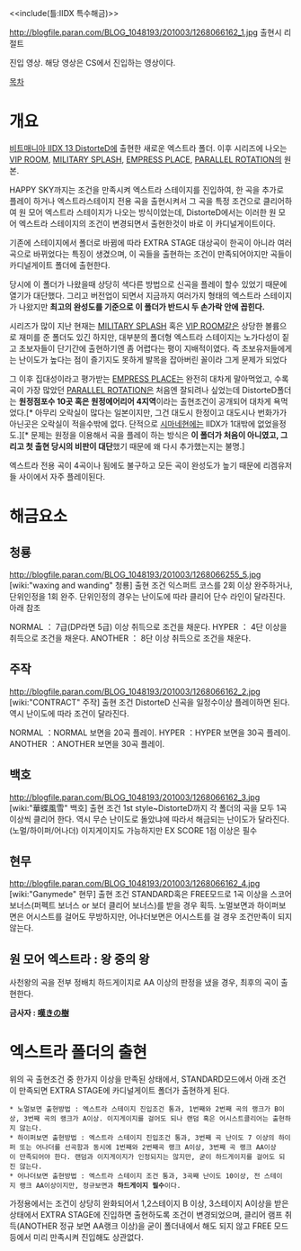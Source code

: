 <<include(틀:IIDX 특수해금)>>

http://blogfile.paran.com/BLOG_1048193/201003/1268066162_1.jpg
출현시 리절트

{{{#!html
<object width="480" height="385"><param name="movie" value="http://www.youtube.com/v/V3fC5bj-RG8&hl=ko_KR&fs=1&"></param><param name="allowFullScreen" value="true"></param><param name="allowscriptaccess" value="always"></param><embed src="http://www.youtube.com/v/V3fC5bj-RG8&hl=ko_KR&fs=1&" type="application/x-shockwave-flash" allowscriptaccess="always" allowfullscreen="true" width="480" height="385"></embed></object>
}}}

진입 영상. 해당 영상은 CS에서 진입하는 영상이다.

[[목차]]
= 개요 =
[[비트매니아 IIDX 13 DistorteD]]에 출현한 새로운 엑스트라 폴더. 이후 시리즈에 나오는 [[VIP ROOM]], [[MILITARY SPLASH]], [[EMPRESS PLACE]], [[PARALLEL ROTATION]]의 원본.

HAPPY SKY까지는 조건을 만족시켜 엑스트라 스테이지를 진입하여, 한 곡을 추가로 플레이 하거나 엑스트라스테이지 전용 곡을 출현시켜서 그 곡을 특정 조건으로 클리어하여 원 모어 엑스트라 스테이지가 나오는 방식이었는데, DistorteD에서는 이러한 원 모어 엑스트라 스테이지의 조건이 변경되면서 출현한것이 바로 이 카디널게이트이다.

기존에 스테이지에서 폴더로 바뀜에 따라 EXTRA STAGE 대상곡이 한곡이 아니라 여러곡으로 바뀌었다는 특징이 생겼으며, 이 곡들을 출현하는 조건이 만족되어야지만 곡들이 카디널게이트 폴더에 출현한다.

당시에 이 폴더가 나왔을때 상당히 색다른 방법으로 신곡을 플레이 할수 있었기 때문에 열기가 대단했다. 그리고 버전업이 되면서 지금까지 여러가지 형태의 엑스트라 스테이지가 나왔지만 '''최고의 완성도를 기준으로 이 폴더가 반드시 두 손가락 안에 꼽힌다.'''

시리즈가 많이 지난 현재는 [[MILITARY SPLASH]] 혹은 [[VIP ROOM]]같은 상당한 볼륨으로 재미를 준 폴더도 있긴 하지만, 대부분의 폴더형 엑스트라 스테이지는 노가다성이 짙고 초보자들이 단기간에 출현하기엔 좀 어렵다는 평이 지배적이였다. 즉 초보유저들에게는 난이도가 높다는 점이 즐기지도 못하게 발목을 잡아버린 꼴이라 그게 문제가 되었다

그 이후 집대성이라고 평가받는 [[EMPRESS PLACE]]는 완전히 대차게 말아먹었고, 수록곡이 가장 많았던 [[PARALLEL ROTATION]]은 처음엔 잘되려나 싶었는데 DistorteD폴더는 '''원정점포수 10곳 혹은 원정에어리어 4지역'''이라는 출현조건이 공개되어 대차게 욕먹었다.[* 아무리 오락실이 많다는 일본이지만, 그건 대도시 한정이고 대도시나 번화가가 아닌곳은 오락실이 적을수밖에 없다. 단적으로 [[시마네]]현에는 IIDX가 1대밖에 없었을정도.][* 문제는 원정을 이용해서 곡을 플레이 하는 방식은 '''이 폴더가 처음이 아니였고, 그리고 첫 출현 당시의 비판이 대단'''했기 때문에 왜 다시 추가했는지는 불명.]

엑스트라 전용 곡이 4곡이나 됨에도 불구하고 모든 곡이 완성도가 높기 때문에 리겜유저들 사이에서 자주 플레이된다.

= 해금요소 =
== 청룡 ==
http://blogfile.paran.com/BLOG_1048193/201003/1268066255_5.jpg
[wiki:"waxing and wanding" 청룡] 출현 조건
익스퍼트 코스를 2회 이상 완주하거나, 단위인정을 1회 완주. 
단위인정의 경우는 난이도에 따라 클리어 단수 라인이 달라진다. 아래 참조

NORMAL ： 7급(DP라면 5급) 이상 취득으로 조건을 채운다. 
HYPER ： 4단 이상을 취득으로 조건을 채운다. 
ANOTHER ： 8단 이상 취득으로 조건을 채운다.

== 주작 ==
http://blogfile.paran.com/BLOG_1048193/201003/1268066162_2.jpg
[wiki:"CONTRACT" 주작] 출현 조건
DistorteD 신곡을 일정수이상 플레이하면 된다. 역시 난이도에 따라 조건이 달라진다.

NORMAL ：NORMAL 보면을 20곡 플레이.
HYPER ：HYPER 보면을 30곡 플레이.
ANOTHER ：ANOTHER 보면을 30곡 플레이. 

== 백호 ==
http://blogfile.paran.com/BLOG_1048193/201003/1268066162_3.jpg
[wiki:"華蝶風雪" 백호] 출현 조건
1st style~DistorteD까지 각 폴더의 곡을 모두 1곡 이상씩 클리어 한다.
역시 무슨 난이도로 돌았냐에 따라서 해금되는 난이도가 달라진다.(노멀/하이퍼/어나더)
이지게이지도 가능하지만 EX SCORE 1점 이상은 필수

== 현무 ==
http://blogfile.paran.com/BLOG_1048193/201003/1268066162_4.jpg
[wiki:"Ganymede" 현무] 출현 조건
STANDARD혹은 FREE모드로 1곡 이상을 스코어 보너스(퍼펙트 보너스 or 보더 클리어 보너스)를 받을 경우 획득. 
노멀보면과 하이퍼보면은 어시스트를 걸어도 무방하지만, 어나더보면은 어시스트를 걸 경우 조건만족이 되지 않는다.
== 원 모어 엑스트라 : 왕 중의 왕 ==
사천왕의 곡을 전부 정배치 하드게이지로 AA 이상의 판정을 냈을 경우, 최후의 곡이 출현한다.

'''금사자 : [[嘆きの樹]]'''
= 엑스트라 폴더의 출현 =
위의 곡 출현조건 중 한가지 이상을 만족된 상태에서, STANDARD모드에서 아래 조건이 만족되면 EXTRA STAGE에 카디널게이트 폴더가 출현하게 된다.

 * 노멀보면 출현방법 : 엑스트라 스테이지 진입조건 통과, 1번째와 2번째 곡의 랭크가 B이상, 3번째 곡의 랭크가 A이상. 이지게이지를 걸어도 되나 랜덤 혹은 어시스트클리어는 출현하지 않는다.
 * 하이퍼보면 출현방법 : 엑스트라 스테이지 진입조건 통과, 3번째 곡 난이도 7 이상의 하이퍼 또는 어나더를 선곡함과 동시에 1번째와 2번째곡 랭크 A이상, 3번째 곡 랭크 AA이상이 만족되어야 한다. 랜덤과 이지게이지가 인정되지는 않지만, 굳이 하드게이지를 걸어도 되진 않는다.
 * 어나더보면 출현방법 : 엑스트라 스테이지 조건 통과, 3곡째 난이도 10이상, 전 스테이지 랭크 AA이상이지만, 정규보면과 '''하드게이지 필수'''이다.

가정용에서는 조건이 상당히 완화되어서 1,2스테이지 B 이상, 3스테이지 A이상을 받은 상태에서 EXTRA STAGE에 진입하면 출현하도록 조건이 변경되었으며, 클리어 램프 취득(ANOTHER 정규 보면 AA랭크 이상)을 굳이 폴더내에서 해도 되지 않고 FREE 모드등에서 미리 만족시켜 진입해도 상관없다.
